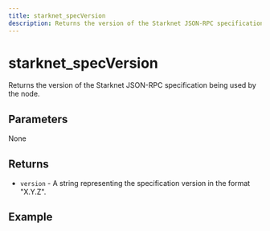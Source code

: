 ```yaml
---
title: starknet_specVersion
description: Returns the version of the Starknet JSON-RPC specification being used.
---
```


# starknet_specVersion

Returns the version of the Starknet JSON-RPC specification being used by the node.

## Parameters

None

## Returns

- `version` - A string representing the specification version in the format "X.Y.Z".

## Example
